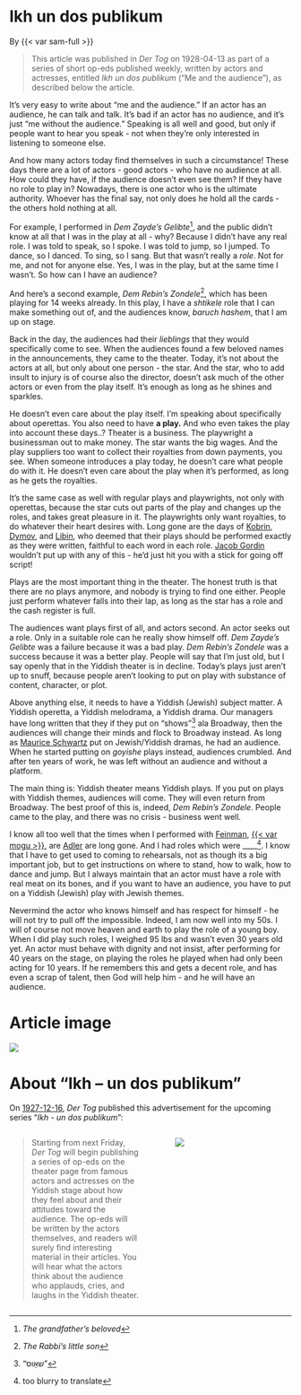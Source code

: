 # Ikh un dos publikum

By {{< var sam-full >}}

> This article was published in _Der Tog_ on 1928-04-13 as part of a series of short op-eds published weekly, written by actors and actresses, entitled _Ikh un dos publikum_ ("Me and the audience"), as described below the article.

It's very easy to write about "me and the audience." If an actor has an audience, he can talk and talk. It's bad if an actor has no audience, and it's just "me without the audience." Speaking is all well and good, but only if people want to hear you speak - not when they're only interested in listening to someone else.

And how many actors today find themselves in such a circumstance! These days there are a lot of actors - good actors - who have no audience at all. How could they have, if the audience doesn't even see them? If they have no role to play in? Nowadays, there is one actor who is the ultimate authority. Whoever has the final say, not only does he hold all the cards - the others hold nothing at all.

For example, I performed in _Dem Zayde's Gelibte_^[_The grandfather's beloved_], and the public didn't know at all that I was in the play at all - why? Because I didn't have any real role. I was told to speak, so I spoke. I was told to jump, so I jumped. To dance, so I danced. To sing, so I sang. But that wasn't really a _role_. Not for me, and not for anyone else. Yes, I was in the play, but at the same time I wasn't. So how can I have an audience?

And here's a second example, _Dem Rebin's Zondele_^[_The Rabbi's little son_], which has been playing for 14 weeks already. In this play, I have a _shtikele_ role that I can make something out of, and the audiences know, _baruch hashem_, that I am up on stage.

Back in the day, the audiences had their _lieblings_ that they would specifically come to see. When the audiences found a few beloved names in the announcements, they came to the theater. Today, it's not about the actors at all, but only about one person - the star. And the star, who to add insult to injury is of course also the director, doesn't ask much of the other actors or even from the play itself. It's enough as long as he shines and sparkles.

He doesn't even care about the play itself. I'm speaking about specifically about operettas. You also need to have **a play.** And who even takes the play into account these days..? Theater is a business. The playwright a businessman out to make money. The star wants the big wages. And the play suppliers too want to collect their royalties from down payments, you see. When someone introduces a play today, he doesn't care what people do with it. He doesn't even care about the play when it's performed, as long as he gets the royalties.

It's the same case as well with regular plays and playwrights, not only with operettas, because the star cuts out parts of the play and changes up the roles, and takes great pleasure in it. The playwrights only want royalties, to do whatever their heart desires with. Long gone are the days of [Kobrin](https://en.wikipedia.org/wiki/Leon_Kobrin), [Dymov](https://congressforjewishculture.org/people/5533/Dymov-Osip-Ossip-Dimow-Dimov-February-16-1878-February-3-1959), and [Libin](https://en.wikipedia.org/wiki/Zalmon_Libin), who deemed that their plays should be performed exactly as they were written, faithful to each word in each role. [Jacob Gordin](https://en.wikipedia.org/wiki/Jacob_Gordin) wouldn't put up with any of this - he'd just hit you with a stick for going off script!

Plays are the most important thing in the theater. The honest truth is that there are no plays anymore, and nobody is trying to find one either. People just perform whatever falls into their lap, as long as the star has a role and the cash register is full.

The audiences want plays first of all, and actors second. An actor seeks out a role. Only in a suitable role can he really show himself off. _Dem Zayde's Gelibte_ was a failure because it was a bad play. _Dem Rebin's Zondele_ was a success because it was a better play. People will say that I'm just old, but I say openly that in the Yiddish theater is in decline. Today's plays just aren't up to snuff, because people aren't looking to put on play with substance of content, character, or plot.

Above anything else, it needs to have a Yiddish (Jewish) subject matter. A Yiddish operetta, a Yiddish melodrama, a Yiddish drama. Our managers have long written that they if they put on "shows"^["שאָוס"] ala Broadway, then the audiences will change their minds and flock to Broadway instead. As long as [Maurice Schwartz](https://en.wikipedia.org/wiki/Maurice_Schwartz) put on Jewish/Yiddish dramas, he had an audience. When he started putting on _goyishe_ plays instead, audiences crumbled. And after ten years of work, he was left without an audience and without a platform.

The main thing is: Yiddish theater means Yiddish plays. If you put on plays with Yiddish themes, audiences will come. They will even return from Broadway. The best proof of this is, indeed, _Dem Rebin's Zondele_. People came to the play, and there was no crisis - business went well.

I know all too well that the times when I performed with [Feinman](https://www.museumoffamilyhistory.com/yt/lex/F/feinman-sigmund.htm), [{{< var mogu >}}](https://www.museumoffamilyhistory.com/yt/lex/M/mogulesko-sigmund.htm), are [Adler](https://www.museumoffamilyhistory.com/yt/lex/A/adler-jacob-p.htm) are long gone. And I had roles which were ____^[too blurry to translate]. I know that I have to get used to coming to rehearsals, not as though its a big important job, but to get instructions on where to stand, how to walk, how to dance and jump. But I always maintain that an actor must have a role with real meat on its bones, and if you want to have an audience, you have to put on a Yiddish (Jewish) play with Jewish themes.

Nevermind the actor who knows himself and has respect for himself - he will not try to pull off the impossible. Indeed, I am now well into my 50s. I will of course not move heaven and earth to play the role of a young boy. When I did play such roles, I weighed 95 lbs and wasn't even 30 years old yet. An actor must behave with dignity and not insist, after performing for 40 years on the stage, on playing the roles he played when had only been acting for 10 years. If he remembers this and gets a decent role, and has even a scrap of talent, then God will help him - and he will have an audience.

# Article image 

![](../img/articles/1928-04-13_der-tog.png)



# About "Ikh -- un dos publikum"

On [1927-12-16](https://www.nli.org.il/en/newspapers/dertog/1927/12/16/01/article/24/), _Der Tog_ published this advertisement for the upcoming series "_Ikh - un dos publikum_":

:::: {.columns}

::: {.column width="50%"}

> Starting from next Friday, _Der Tog_ will begin publishing a series of op-eds on the theater page from famous actors and actresses on the Yiddish stage about how they feel about and their attitudes toward the audience. The op-eds will be written by the actors themselves, and readers will surely find interesting material in their articles. You will hear what the actors think about the audience who applauds, cries, and laughs in the Yiddish theater.

:::

::: {.column width="5%"}

:::

::: {.column width="45%"}

![](../img/articles/1927-12-16_der-tog_advert.png)

:::

::::